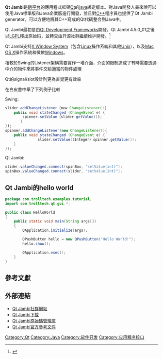 {{noteTA|G1=IT}}
{{Infobox_Software 
|  name = Qt Jambi
|  logo =
|  screenshot =
|  caption =
|  developer =
|  latest_release_version = 4.8.6
|  latest_release_date = {{Release date and age|2015|01|31}}
|  operating_system = [[跨平台|跨平台]]  
|  programming language = [[Java|Java]] 
|  genre =
|  license = [[GNU_Lesser_General_Public_License|LGPL]]
|  website = http://qt-jambi.org
}}
'''Qt Jambi'''是[[跨平台|跨平台]]的應用程式框架[[Qt|Qt]]的[[java|java]]綁定版本。對Java開發人員來說可以使用Java標準版和Java企業版進行開發，並且對[[C++|C++]]程序員也提供了Qt Jambi generator，可以方便地將其C++寫成的Qt代碼整合到Java中。

Qt Jambi最初是由[[Qt_Development_Frameworks|Qt Development Frameworks]]開發。Qt Jambi 4.5.0_01之後以[[LGPL|LGPL]]釋出原始码，並轉交由开源社群繼續维护開發。<ref>{{cite web |url=http://www.qtsoftware.com/about-us-cn/news/qt-contribution-model-announced |title=存档副本 |accessdate=2009-05-26 |deadurl=yes |archiveurl=https://web.archive.org/web/20090526140719/http://www.qtsoftware.com/about-us-cn/news/qt-contribution-model-announced |archivedate=2009-05-26 }}</ref>

Qt Jambi支持[[X_Window_System|X Window System]]（包含[[Linux|Linux]]操作系統和其他[[Unix|Unix]]），以及[[Mac_OS_X|Mac OS X]]操作系統和微軟[[Windows|Windows]]。

相較於Swing的Listener架構需要實作一堆介面，介面的限制造成了有時需要透過中介的物件來將事件交給適當的物件處理

Qt的signal/slot設計則更為直覺更有效率

在白皮書中舉了下列例子比較

Swing:
<syntaxhighlight lang="Java">
slider.addChangeListener（new ChangeListener(){
    public void stateChanged (ChangeEvent e) {
        spinner.setValue（slider.getValue());
       }
});
spinner.addChangeListener(new ChangeListener(){
    public void stateChanged (ChangeEvent e) {
               slider.setValue(（Integer）spinner.getValue());
    }
});
</syntaxhighlight>

Qt Jambi:
<syntaxhighlight lang="Java">
slider.valueChanged.connect(spinBox, "setValue(int)");
spinBox.valueChanged.connect(slider, "setValue(int)");
</syntaxhighlight>

== Qt Jambi的hello world ==
<syntaxhighlight lang="Java">
package com.trolltech.examples.tutorial;
import com.trolltech.qt.gui.*;

public class HelloWorld
{
    public static void main(String args[])
    {
        QApplication.initialize(args);

        QPushButton hello = new QPushButton("Hello World!");
        hello.show();

        QApplication.exec();
    }
}
</syntaxhighlight>

== 參考文獻 ==
{{reflist|2}}

== 外部連結 ==
* [https://web.archive.org/web/20190525193401/http://qt-jambi.org/ Qt Jambi社群網站]
* [http://sourceforge.net/projects/qtjambi/files/ Qt Jambi下載]{{Wayback|url=http://sourceforge.net/projects/qtjambi/files/ |date=20100915151851 }}
* [https://web.archive.org/web/20090616151134/http://qt.gitorious.org/qt-jambi Qt Jambi原始碼管理庫]
* [https://web.archive.org/web/20091227042831/http://doc.qt.nokia.com/qtjambi-4.5.2_01/com/trolltech/qt/qtjambi-index.html Qt Jambi官方參考文件]{{en}}

{{Qt}}

[[Category:Qt|Category:Qt]]
[[Category:Java|Category:Java]]
[[Category:软件开发|Category:软件开发]]
[[Category:应用程序接口|Category:应用程序接口]]